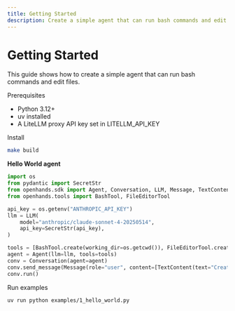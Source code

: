 ```yaml
---
title: Getting Started
description: Create a simple agent that can run bash commands and edit files. Quick setup guide with working examples.
---
```


# Getting Started

This guide shows how to create a simple agent that can run bash commands and edit files.

Prerequisites
- Python 3.12+
- uv installed
- A LiteLLM proxy API key set in LITELLM_API_KEY

Install
```bash
make build
```

**Hello World agent**

```python
import os
from pydantic import SecretStr
from openhands.sdk import Agent, Conversation, LLM, Message, TextContent, Tool
from openhands.tools import BashTool, FileEditorTool

api_key = os.getenv("ANTHROPIC_API_KEY")
llm = LLM(
    model="anthropic/claude-sonnet-4-20250514",
    api_key=SecretStr(api_key),
)

tools = [BashTool.create(working_dir=os.getcwd()), FileEditorTool.create()]
agent = Agent(llm=llm, tools=tools)
conv = Conversation(agent=agent)
conv.send_message(Message(role="user", content=[TextContent(text="Create hello.py printing Hello")]))
conv.run()
```

Run examples

```bash
uv run python examples/1_hello_world.py
```
